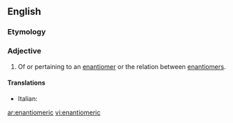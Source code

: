 ==English==

===Etymology===

{{suffix|enantiomer|ic|lang=en}}

===Adjective===
{{en-adj|-}}

# Of or pertaining to an [[enantiomer]] or the relation between [[enantiomers]].

====Translations====
{{trans-top|pertaining to an enantiomer}}
* Italian: {{t|it|enantiomerico}}
{{trans-mid}}
{{trans-bottom}}

[[ar:enantiomeric]]
[[vi:enantiomeric]]